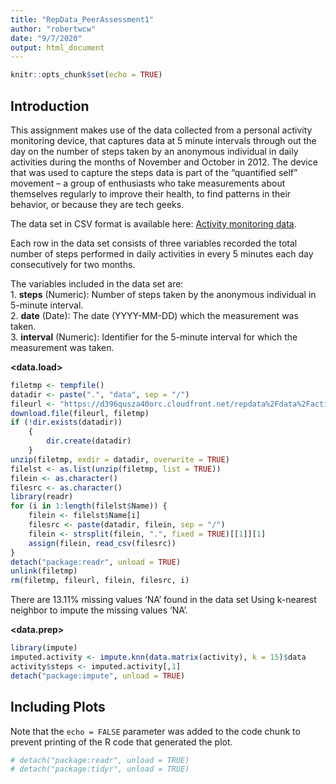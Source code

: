 ```yaml
---
title: "RepData_PeerAssessment1"
author: "robertwcw"
date: "9/7/2020"
output: html_document
---
```


```r
knitr::opts_chunk$set(echo = TRUE)
```

## Introduction

This assignment makes use of the data collected from a personal activity monitoring device, that captures data at 5 minute intervals through out the day on the number of steps taken by an anonymous individual in daily activities during the months of November and October in 2012. The device that was used to capture the steps data is part of the “quantified self” movement – a group of enthusiasts who take measurements about themselves regularly to improve their health, to find patterns in their behavior, or because they are tech geeks. 

The data set in CSV format is available here: [Activity monitoring data](https://d396qusza40orc.cloudfront.net/repdata%2Fdata%2Factivity.zip).

Each row in the data set consists of three variables recorded the total number of steps performed in daily activities in every 5 minutes each day consecutively for two months.

The variables included in the data set are:  
1. **steps** (Numeric): Number of steps taken by the anonymous individual in 5-minute interval.  
2. **date** (Date): The date (YYYY-MM-DD) which the measurement was taken.  
3. **interval** (Numeric): Identifier for the 5-minute interval for which the measurement was taken.  


**<data.load>**
```r
filetmp <- tempfile()
datadir <- paste(".", "data", sep = "/")
fileurl <- "https://d396qusza40orc.cloudfront.net/repdata%2Fdata%2Factivity.zip"
download.file(fileurl, filetmp)
if (!dir.exists(datadir)) 
    {
        dir.create(datadir)
    }
unzip(filetmp, exdir = datadir, overwrite = TRUE)
filelst <- as.list(unzip(filetmp, list = TRUE))
filein <- as.character()
filesrc <- as.character()
library(readr)
for (i in 1:length(filelst$Name)) {
    filein <- filelst$Name[i]
    filesrc <- paste(datadir, filein, sep = "/")
    filein <- strsplit(filein, ".", fixed = TRUE)[[1]][1]
    assign(filein, read_csv(filesrc))
}
detach("package:readr", unload = TRUE)
unlink(filetmp)
rm(filetmp, fileurl, filein, filesrc, i)
```

There are 13.11% missing values 'NA' found in the data set
Using k-nearest neighbor to impute the missing values 'NA'.  


**<data.prep>**
```r
library(impute)
imputed.activity <- impute.knn(data.matrix(activity), k = 15)$data
activity$steps <- imputed.activity[,1]
detach("package:impute", unload = TRUE)
```

## Including Plots


Note that the `echo = FALSE` parameter was added to the code chunk to prevent printing of the R code that generated the plot.



```r
# detach("package:readr", unload = TRUE)
# detach("package:tidyr", unload = TRUE)
```
